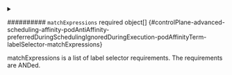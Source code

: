 

<PartialMatchlabels />



<details className="config-field" data-expandable="true">
<summary>

########## `matchExpressions` <span className="config-field-required" data-required="false">required</span> <span className="config-field-type">object[]</span> <span className="config-field-default"></span> <span className="config-field-enum"></span> {#controlPlane-advanced-scheduling-affinity-podAntiAffinity-preferredDuringSchedulingIgnoredDuringExecution-podAffinityTerm-labelSelector-matchExpressions}

matchExpressions is a list of label selector requirements. The requirements are ANDed.

</summary>

<PartialMatchexpressionsreference />


</details>
